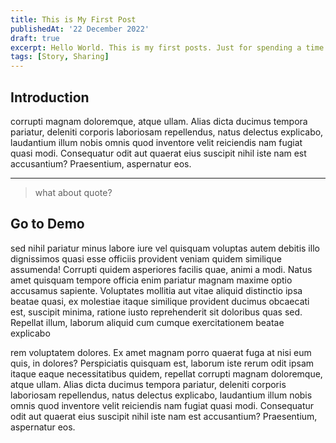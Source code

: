 ```yaml
---
title: This is My First Post
publishedAt: '22 December 2022'
draft: true
excerpt: Hello World. This is my first posts. Just for spending a time with class
tags: [Story, Sharing]
---
```


## Introduction

corrupti magnam doloremque, atque ullam. Alias dicta ducimus tempora pariatur, deleniti corporis laboriosam repellendus, natus delectus explicabo, laudantium illum nobis omnis quod inventore velit reiciendis nam fugiat quasi modi. Consequatur odit aut quaerat eius suscipit nihil iste nam est accusantium? Praesentium, aspernatur eos.

---

> what about quote?

## Go to Demo

sed nihil pariatur minus labore iure vel quisquam voluptas autem debitis illo dignissimos quasi esse officiis provident veniam quidem similique assumenda! Corrupti quidem asperiores facilis quae, animi a modi. Natus amet quisquam tempore officia enim pariatur magnam maxime optio accusamus sapiente. Voluptates mollitia aut vitae aliquid distinctio ipsa beatae quasi, ex molestiae itaque similique provident ducimus obcaecati est, suscipit minima, ratione iusto reprehenderit sit doloribus quas sed. Repellat illum, laborum aliquid cum cumque exercitationem beatae explicabo

rem voluptatem dolores. Ex amet magnam porro quaerat fuga at nisi eum quis, in dolores? Perspiciatis quisquam est, laborum iste rerum odit ipsam itaque eaque necessitatibus quidem, repellat corrupti magnam doloremque, atque ullam. Alias dicta ducimus tempora pariatur, deleniti corporis laboriosam repellendus, natus delectus explicabo, laudantium illum nobis omnis quod inventore velit reiciendis nam fugiat quasi modi. Consequatur odit aut quaerat eius suscipit nihil iste nam est accusantium? Praesentium, aspernatur eos.
